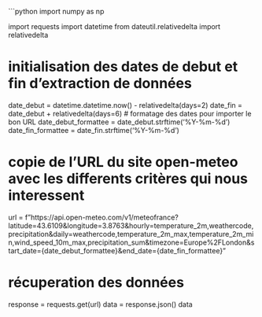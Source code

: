 ```python
import numpy as np

import requests
import datetime
from dateutil.relativedelta import relativedelta

# initialisation des dates de debut et fin d'extraction de données
date_debut = datetime.datetime.now() - relativedelta(days=2)
date_fin = date_debut + relativedelta(days=6)
# formatage des dates pour importer le bon URL
date_debut_formattee = date_debut.strftime('%Y-%m-%d') 
date_fin_formattee = date_fin.strftime('%Y-%m-%d')  

# copie de l'URL du site open-meteo avec les differents critères qui nous interessent
url = f"https://api.open-meteo.com/v1/meteofrance?latitude=43.6109&longitude=3.8763&hourly=temperature_2m,weathercode,precipitation&daily=weathercode,temperature_2m_max,temperature_2m_min,wind_speed_10m_max,precipitation_sum&timezone=Europe%2FLondon&start_date={date_debut_formattee}&end_date={date_fin_formattee}"

# récuperation des données
response = requests.get(url)
data = response.json()
data